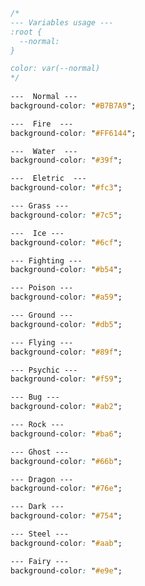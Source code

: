```css
/*
--- Variables usage ---
:root {
  --normal: 
}

color: var(--normal)
*/
 
---  Normal ---
background-color: "#B7B7A9";

---  Fire  ---
background-color: "#FF6144";

---  Water  ---
background-color: "#39f";

---  Eletric  ---
background-color: "#fc3";

--- Grass ---
background-color: "#7c5";

---  Ice ---
background-color: "#6cf";

--- Fighting ---
background-color: "#b54";

--- Poison ---
background-color: "#a59";

--- Ground ---
background-color: "#db5";

--- Flying ---
background-color: "#89f";

--- Psychic ---
background-color: "#f59";

--- Bug ---
background-color: "#ab2";

--- Rock ---
background-color: "#ba6";

--- Ghost ---
background-color: "#66b";

--- Dragon ---
background-color: "#76e";

--- Dark ---
background-color: "#754";

--- Steel ---
background-color: "#aab";

--- Fairy ---
background-color: "#e9e";

```